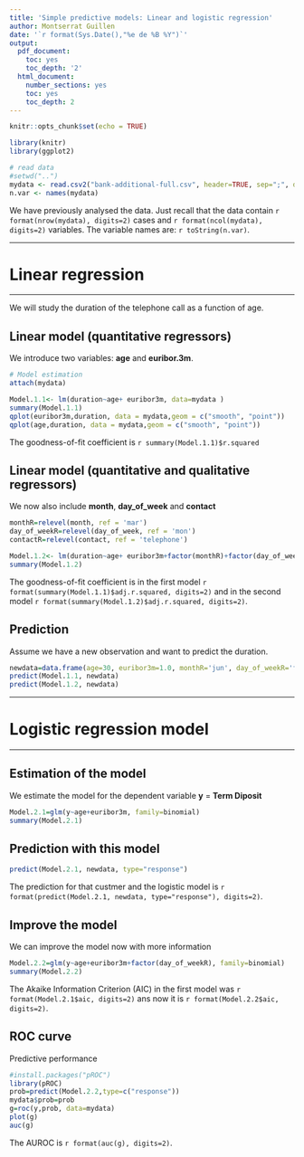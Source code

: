 ---
title: 'Simple predictive models: Linear and logistic regression'
author: Montserrat Guillen
date: '`r format(Sys.Date(),"%e de %B %Y")`'
output:
  pdf_document:
    toc: yes
    toc_depth: '2'
  html_document:
    number_sections: yes
    toc: yes
    toc_depth: 2
---



```{r setup, include=FALSE}
knitr::opts_chunk$set(echo = TRUE)
```

```{r load_libraries, include=FALSE}
library(knitr)
library(ggplot2)
```


```{r lectura, echo=FALSE}
# read data
#setwd("..")
mydata <- read.csv2("bank-additional-full.csv", header=TRUE, sep=";", dec=".")
n.var <- names(mydata)
```


We have previously analysed the data. Just recall that the data contain `r format(nrow(mydata), digits=2)` cases and
  `r format(ncol(mydata), digits=2)` variables. 
The variable names are: `r toString(n.var)`. 

****
# Linear regression
****
We will study the duration of the telephone call as a function of age.

## Linear model (quantitative regressors)

We introduce two variables: **age** and **euribor.3m**.

```{r}
# Model estimation
attach(mydata)

Model.1.1<- lm(duration~age+ euribor3m, data=mydata )
summary(Model.1.1)
qplot(euribor3m,duration, data = mydata,geom = c("smooth", "point"))
qplot(age,duration, data = mydata,geom = c("smooth", "point"))


```

<p style="color:rgb(120, 120, 120);">
The goodness-of-fit coefficient is  `r summary(Model.1.1)$r.squared
` <br>

## Linear model (quantitative and qualitative regressors)

We now also include **month**, **day_of_week** and **contact**
```{r}
monthR=relevel(month, ref = 'mar')
day_of_weekR=relevel(day_of_week, ref = 'mon')
contactR=relevel(contact, ref = 'telephone')

Model.1.2<- lm(duration~age+ euribor3m+factor(monthR)+factor(day_of_weekR)+factor(contactR), data=mydata )
summary(Model.1.2)
```

<p style="color:rgb(120, 120, 120);">
The goodness-of-fit coefficient is in the first model `r format(summary(Model.1.1)$adj.r.squared, digits=2)` and 
in the second model `r format(summary(Model.1.2)$adj.r.squared, digits=2)`.   <br>


## Prediction
Assume we have a new observation and want to predict the duration.

```{r}
newdata=data.frame(age=30, euribor3m=1.0, monthR='jun', day_of_weekR='fri', contactR='cellular')
predict(Model.1.1, newdata)
predict(Model.1.2, newdata)

```

****
# Logistic regression model
****

## Estimation of the model 

We estimate the model for the dependent variable **y** = **Term Diposit**
```{r}
Model.2.1=glm(y~age+euribor3m, family=binomial)
summary(Model.2.1)
```

## Prediction with this model

``` {r}
predict(Model.2.1, newdata, type="response")
```
The prediction for that custmer and the logistic model is `r format(predict(Model.2.1, newdata, type="response"), digits=2)`.

## Improve the model
We can improve the model now with more information

``` {r}
Model.2.2=glm(y~age+euribor3m+factor(day_of_weekR), family=binomial)
summary(Model.2.2)
```
The Akaike Information Criterion (AIC) in the first model was `r format(Model.2.1$aic, digits=2)` 
ans now it is `r format(Model.2.2$aic, digits=2)`.


## ROC curve

Predictive performance

```{r}
#install.packages("pROC")
library(pROC)
prob=predict(Model.2.2,type=c("response"))
mydata$prob=prob
g=roc(y,prob, data=mydata)
plot(g)
auc(g)
````
The AUROC is `r format(auc(g), digits=2)`.